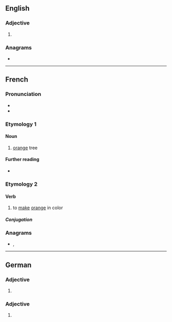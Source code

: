 ==English==

===Adjective===
{{head|en|comparative adjective}}

# {{en-comparative of|orange}}

===Anagrams===
* {{anagrams|en|a=aegnorr|groaner}}

----

==French==

===Pronunciation===
* {{fr-IPA}}
* {{audio|fr|Fr-oranger.ogg|Audio}}

===Etymology 1===
{{af|fr|orange|-ier}}

====Noun====
{{fr-noun|m}}

# [[orange]] tree

====Further reading====
* {{R:TLFi}}

===Etymology 2===
{{af|fr|orange|-er}}

====Verb====
{{fr-verb}}

# to [[make]] [[orange]] in color

=====Conjugation=====
{{fr-conj-auto}}

===Anagrams===
* {{l|fr|rognera}}, {{l|fr|rongera}}

{{C|fr|Trees}}

----

==German==

===Adjective===
{{head|de|comparative adjective}}

# {{comparative of|de|orange}}

===Adjective===
{{head|de|adjective form}}

# {{de-adj form of|orange}}
